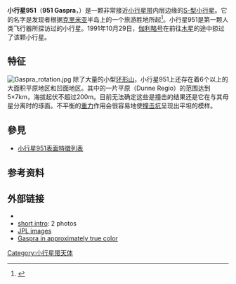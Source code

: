 {{Infobox Planet
 | discovery=yes
 | physical_characteristics = yes
 | bgcolour=#FFFFC0
 | name=951 Gaspra
 | image= [[File:951_Gaspra.jpg|275px]]
 | caption=图片来自[[NASA|NASA]]，颜色经过处理
 | discoverer=[[G._N._Neujmin|G. N. Neujmin]]
 | discovered = 1916年7月30日
 | alt_names = SIGMA 45; A913 YA;<br />{{mp|1955 MG|1}}
 | mp_category = [[小行星带|小行星主带]]（[[花神星族|花神星族]]）
 | epoch=2006年3月6日（[[儒略日|JD]] 2453800.5）
 | semimajor=330.544 [[吉咖|G]]m (2.210 [[天文单位|AU]])
 | perihelion=272.985 Gm (1.825 AU)
 | aphelion=388.102 Gm (2.594 AU)
 | eccentricity=0.174
 | period=1199.647 [[天|d]] (3.28 [[儒略年|a]])
 | inclination=4.102[[角度|°]]
 | asc_node=253.218°
 | arg_peri=129.532°
 | mean_anomaly=53.057°
 | avg_speed = 19.88 km/s
 | dimensions=18.2×10.5×8.9 km <ref name="Thomas94">{{en}}{{cite journal | author= P. C. Thomas, J. Veverka, D. Simonelli, P. Helfenstein, B. Carcich, M. J. S. Belton, M. E. Davies, C. Chapman| title= ''The Shape of Gaspra''| journal= Icarus| year= 1994| volume= 107|issue =1 |pages= 23–36|doi =10.1006/icar.1994.1004 }}</ref>
 | mass=2–3×10<sup>16</sup> kg ''(estimate)''
 | density= ~2.7 g/[[立方厘米|cm³]] ''(estimate)'' <ref name="Krasinsky">{{cite journal| authorlink=Georgij A. Krasinsky| first=G. A.| last=Krasinsky| coauthors=[[Elena_V._Pitjeva|Pitjeva, E. V.]]; Vasilyev, M. V.; Yagudina, E. I.| url=http://adsabs.harvard.edu/abs/2002Icar..158...98K| title=Hidden Mass in the Asteroid Belt| journal=Icarus| volume=158| issue=1| pages=98–105| doi=10.1006/icar.2002.6837| date=July 2002| access-date=2010-02-24| archive-date=2018-10-26| archive-url=https://web.archive.org/web/20181026005311/http://adsabs.harvard.edu/abs/2002Icar..158...98K| dead-url=no}}</ref>
 | surface_grav = ~0.002 m/s² ''(estimate)''
 | escape_velocity=~0.006 km/s ''(estimate)''
 | rotation=0.293 d (7.042 h) <ref name="PDS lc">{{en}}[http://www.psi.edu/pds/archive/lc.html PDS lightcurve data] {{Wayback|url=http://www.psi.edu/pds/archive/lc.html |date=20060614093519 }}</ref>
 | spectral_type=[[小行星#小行星的构造|S]]
 | abs_magnitude = 11.46
 | albedo=0.22 <ref name="IRAS">{{en}}[http://www.psi.edu/pds/archive/astdata04/simps04/diamalb.tab Supplemental IRAS Minor Planet Survey] {{Wayback|url=http://www.psi.edu/pds/archive/astdata04/simps04/diamalb.tab |date=20060623213811 }}</ref>
 | single_temperature = ~181 [[开尔文|K]]<br />''max:'' 281 K (+8°[[摄氏度|C]])
}}
'''小行星951'''（'''951 Gaspra'''，{{pronEng|ˈɡæsprə}}）是一颗非常接近[[小行星带|小行星带]]内层边缘的[[小行星#小行星的構成|S-型小行星]]。它的名字是发现者根据[[克里米亚|克里米亚]]半岛上的一个旅游胜地所起<ref>{{en}}{{cite web |url=http://www.oarval.org/slide9en.htm |title=Gaspra Rotation Sequence |publisher=[http://www.oarval.org/ Observatorio ARVAL] |accessdate=2009-08-09 |archive-date=2016-03-04 |archive-url=https://web.archive.org/web/20160304192819/http://www.oarval.org/slide9en.htm |dead-url=no }}</ref>。小行星951是第一颗人类飞行器所探访过的小行星。1991年10月29日，[[伽利略号|伽利略号]]在前往[[木星|木星]]的途中掠过了该颗小行星。

== 特征 ==
[[File:Gaspra_rotation.jpg|thumb]]
除了大量的小型[[撞击坑|环形山]]，小行星951上还存在着6个以上的大面积平原地区和凹面地区。其中的一片平原（Dunne Regio）的范围达到5×7km，海拔起伏不超过200m。目前无法确定这些是撞击的结果还是它在与其母星分离时的琢面。不平衡的[[重力|重力]]作用会很容易地使[[撞击坑|撞击坑]]呈现出平坦的模样。

== 參見 ==
*[[小行星951表面特徵列表|小行星951表面特徵列表]]

==参考资料==
{{Reflist}}

== 外部链接 ==
{{commons|(951) Gaspra}}
* {{JPL Small Body}}
* [https://web.archive.org/web/20020606134223/http://www.seds.org/nineplanets/nineplanets/gaspra.html short intro]: 2 photos
* [http://neo.jpl.nasa.gov/images/gaspra.html JPL images] {{Wayback|url=http://neo.jpl.nasa.gov/images/gaspra.html |date=20020419150523 }}
* [http://sse.jpl.nasa.gov/multimedia/display.cfm?Category=Planets&IM_ID=884  Gaspra in approximately true color] {{Webarchive|url=https://archive.is/20121213181758/http://sse.jpl.nasa.gov/multimedia/display.cfm?Category=Planets&IM_ID=884 |date=2012-12-13 }}

{{Minor Planet Number|[[小行星950|950 Ahrensa]]|[[小行星952|952 Caia]]}}
{{小行星951}}
{{小天體}}

{{DEFAULTSORT:Gaspra}}

[[Category:小行星带天体|Category:小行星带天体]]